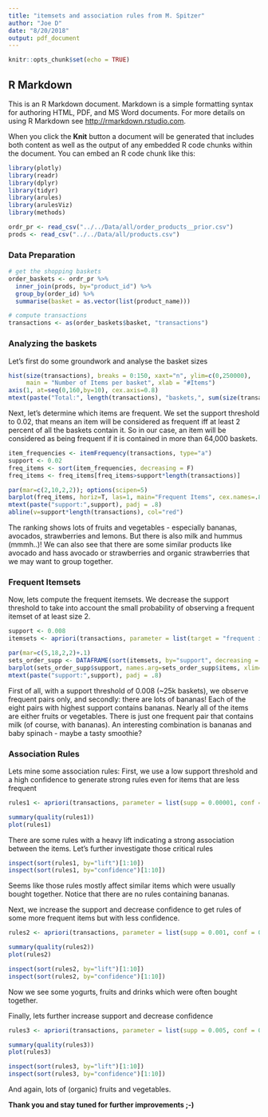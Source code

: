 ```yaml
---
title: "itemsets and association rules from M. Spitzer"
author: "Joe D"
date: "8/20/2018"
output: pdf_document
---
```


```r
knitr::opts_chunk$set(echo = TRUE)
```

## R Markdown

This is an R Markdown document. Markdown is a simple formatting syntax for authoring HTML, PDF, and MS Word documents. For more details on using R Markdown see <http://rmarkdown.rstudio.com>.

When you click the **Knit** button a document will be generated that includes both content as well as the output of any embedded R code chunks within the document. You can embed an R code chunk like this:

```r
library(plotly)
library(readr)
library(dplyr)
library(tidyr)
library(arules)
library(arulesViz)
library(methods)

ordr_pr <- read_csv("../../Data/all/order_products__prior.csv")
prods <- read_csv("../../Data/all/products.csv")
```

### Data Preparation

```r
# get the shopping baskets
order_baskets <- ordr_pr %>% 
  inner_join(prods, by="product_id") %>% 
  group_by(order_id) %>%
  summarise(basket = as.vector(list(product_name)))

# compute transactions
transactions <- as(order_baskets$basket, "transactions")
```

### Analyzing the baskets

Let's first do some groundwork and analyse the basket sizes

```r
hist(size(transactions), breaks = 0:150, xaxt="n", ylim=c(0,250000), 
     main = "Number of Items per basket", xlab = "#Items")
axis(1, at=seq(0,160,by=10), cex.axis=0.8)
mtext(paste("Total:", length(transactions), "baskets,", sum(size(transactions)), "items"))
```


Next, let's determine which items are frequent. We set the support threshold to 
0.02, that means an item will be considered as frequent iff at least 2 percent 
of all the baskets contain it. So in our case, an item will be considered as being 
frequent if it is contained in more than 64,000 baskets.

```r
item_frequencies <- itemFrequency(transactions, type="a")
support <- 0.02
freq_items <- sort(item_frequencies, decreasing = F)
freq_items <- freq_items[freq_items>support*length(transactions)]

par(mar=c(2,10,2,2)); options(scipen=5)
barplot(freq_items, horiz=T, las=1, main="Frequent Items", cex.names=.8, xlim=c(0,500000))
mtext(paste("support:",support), padj = .8)
abline(v=support*length(transactions), col="red")
```


The ranking shows lots of fruits and vegetables - especially bananas, avocados, 
strawberries and lemons. But there is also milk and hummus (mmmh..)! We can also 
see that there are some similar products like avocado and hass avocado or 
strawberries and organic strawberries that we may want to group together. 

### Frequent Itemsets

Now, lets compute the frequent itemsets. We decrease the support threshold to 
take into account the small probability of observing a frequent itemset of at 
least size 2. 

```r
support <- 0.008
itemsets <- apriori(transactions, parameter = list(target = "frequent itemsets", supp=support, minlen=2), control = list(verbose = FALSE))

par(mar=c(5,18,2,2)+.1)
sets_order_supp <- DATAFRAME(sort(itemsets, by="support", decreasing = F))
barplot(sets_order_supp$support, names.arg=sets_order_supp$items, xlim=c(0,0.02), horiz = T, las = 2, cex.names = .8, main = "Frequent Itemsets")
mtext(paste("support:",support), padj = .8)
```


First of all, with a support threshold of 0.008 (~25k baskets), we observe frequent pairs only, 
and secondly: there are lots of bananas! Each of the eight pairs with highest support contains bananas. 
Nearly all of the items are either fruits or vegetables. There is just one 
frequent pair that contains milk (of course, with bananas). An interesting 
combination is bananas and baby spinach - maybe a tasty smoothie?

### Association Rules

Lets mine some association rules: First, we use a low support threshold and a 
high confidence to generate strong rules even for items that are less frequent

```r
rules1 <- apriori(transactions, parameter = list(supp = 0.00001, conf = 0.6, maxlen=3), control = list(verbose = FALSE)) 
```

```r
summary(quality(rules1))
plot(rules1)
```

There are some rules with a heavy lift indicating a strong association between the items. Let's 
further investigate those critical rules

```r
inspect(sort(rules1, by="lift")[1:10])
inspect(sort(rules1, by="confidence")[1:10])
```

Seems like those rules mostly affect similar items which were usually bought together. 
Notice that there are no rules containing bananas.

Next, we increase the support and decrease confidence to get rules of some more frequent items but 
with less confidence. 

```r
rules2 <- apriori(transactions, parameter = list(supp = 0.001, conf = 0.4, maxlen=3), control = list(verbose = FALSE)) 
```

```r
summary(quality(rules2))
plot(rules2)
```

```r
inspect(sort(rules2, by="lift")[1:10])
inspect(sort(rules2, by="confidence")[1:10])
```

Now we see some yogurts, fruits and drinks which were often bought together. 

Finally, lets further increase support and decrease confidence

```r
rules3 <- apriori(transactions, parameter = list(supp = 0.005, conf = 0.1, maxlen=3), control = list(verbose = FALSE)) 
```

```r
summary(quality(rules3))
plot(rules3)
```

```r
inspect(sort(rules3, by="lift")[1:10])
inspect(sort(rules3, by="confidence")[1:10])
```

And again, lots of (organic) fruits and vegetables. 

**Thank you and stay tuned for further improvements ;-)**
